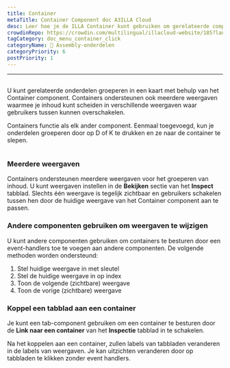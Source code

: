 ```yaml
---
title: Container
metaTitle: Container Component doc A3ILLA Cloud
desc: Leer hoe je de ILLA Container kunt gebruiken om gerelateerde componenten samen te groeperen in een kaart
crowdinRepo: https://crowdin.com/multilingual/illacloud-website/185?languages=nl&filter=basic&value=0
tagCategory: doc_menu_container_click
categoryName: 🧬 Assembly-onderdelen
categoryPriority: 6
postPriority: 1
---
```


* * *

## <h2 hidden>Container</h2>

U kunt gerelateerde onderdelen groeperen in een kaart met behulp van het Container component. Containers ondersteunen ook meerdere weergaven waarmee je inhoud kunt scheiden in verschillende weergaven waar gebruikers tussen kunnen overschakelen.

Containers functie als elk ander component. Eenmaal toegevoegd, kun je onderdelen groeperen door op D of K te drukken en ze naar de container te slepen.

<img
  src='https://cdn.illacloud.com/official-website/img/docs/assemble/container.png'
  alt=""
/>

### Meerdere weergaven

Containers ondersteunen meerdere weergaven voor het groeperen van inhoud. U kunt weergaven instellen in de **Bekijken** sectie van het **Inspect** tabblad. Slechts één weergave is tegelijk zichtbaar en gebruikers schakelen tussen hen door de huidige weergave van het Container component aan te passen.

### Andere componenten gebruiken om weergaven te wijzigen

U kunt andere componenten gebruiken om containers te besturen door een event-handlers toe te voegen aan andere componenten. De volgende methoden worden ondersteund:

1.  Stel huidige weergave in met sleutel
2.  Stel de huidige weergave in op index
3.  Toon de volgende (zichtbare) weergave
4.  Toon de vorige (zichtbare) weergave

### Koppel een tabblad aan een container

Je kunt een tab-component gebruiken om een container te besturen door de **Link naar een container** van het **Inspectie** tabblad in te schakelen.

Na het koppelen aan een container, zullen labels van tabbladen veranderen in de labels van weergaven. Je kan uitzichten veranderen door op tabbladen te klikken zonder event handlers. 
